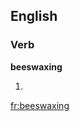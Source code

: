 ==English==

===Verb===
'''beeswaxing'''

# {{present participle of|[[beeswax]]}}

[[fr:beeswaxing]]